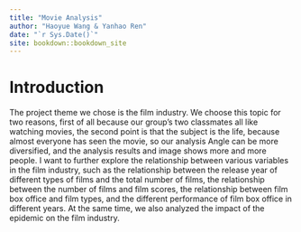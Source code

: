 ```yaml
--- 
title: "Movie Analysis"
author: "Haoyue Wang & Yanhao Ren"
date: "`r Sys.Date()`"
site: bookdown::bookdown_site
---
```


# Introduction

The project theme we chose is the film industry. We choose this topic for two reasons, first of all because our group's two classmates all like watching movies, the second point is that the subject is the life, because almost everyone has seen the movie, so our analysis Angle can be more diversified, and the analysis results and image shows more and more people. I want to further explore the relationship between various variables in the film industry, such as the relationship between the release year of different types of films and the total number of films, the relationship between the number of films and film scores, the relationship between film box office and film types, and the different performance of film box office in different years. At the same time, we also analyzed the impact of the epidemic on the film industry.
